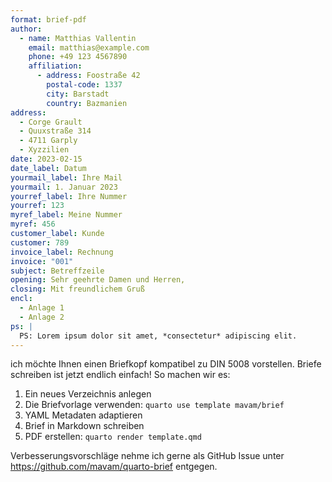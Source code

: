 ```yaml
---
format: brief-pdf
author:
  - name: Matthias Vallentin
    email: matthias@example.com
    phone: +49 123 4567890
    affiliation:
      - address: Foostraße 42
        postal-code: 1337
        city: Barstadt
        country: Bazmanien
address:
  - Corge Grault
  - Quuxstraße 314
  - 4711 Garply
  - Xyzzilien
date: 2023-02-15
date_label: Datum
yourmail_label: Ihre Mail
yourmail: 1. Januar 2023
yourref_label: Ihre Nummer
yourref: 123
myref_label: Meine Nummer
myref: 456
customer_label: Kunde
customer: 789
invoice_label: Rechnung
invoice: "001"
subject: Betreffzeile
opening: Sehr geehrte Damen und Herren,
closing: Mit freundlichem Gruß
encl:
  - Anlage 1
  - Anlage 2
ps: |
  PS: Lorem ipsum dolor sit amet, *consectetur* adipiscing elit.
---
```


ich möchte Ihnen einen Briefkopf kompatibel zu DIN 5008 vorstellen. Briefe
schreiben ist jetzt endlich einfach! So machen wir es:

1. Ein neues Verzeichnis anlegen
2. Die Briefvorlage verwenden: `quarto use template mavam/brief`
3. YAML Metadaten adaptieren
4. Brief in Markdown schreiben
5. PDF erstellen: `quarto render template.qmd`

Verbesserungsvorschläge nehme ich gerne als GitHub Issue unter
<https://github.com/mavam/quarto-brief> entgegen.
